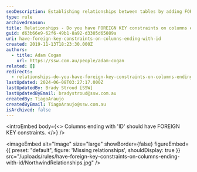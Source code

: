 ```yaml
---
seoDescription: Establishing relationships between tables by adding FOREIGN KEY constraints on columns ending with 'ID' ensures data integrity and prevents orphaned records.
type: rule
archivedreason:
title: Relationships - Do you have FOREIGN KEY constraints on columns ending with ID?
guid: d63b66e9-62f6-49b1-8a92-d3305d65089a
uri: have-foreign-key-constraints-on-columns-ending-with-id
created: 2019-11-13T18:23:30.000Z
authors:
  - title: Adam Cogan
    url: https://ssw.com.au/people/adam-cogan
related: []
redirects:
  - relationships-do-you-have-foreign-key-constraints-on-columns-ending-with-id
lastUpdated: 2024-06-08T03:27:17.000Z
lastUpdatedBy: Brady Stroud [SSW]
lastUpdatedByEmail: bradystroud@ssw.com.au
createdBy: TiagoAraujo
createdByEmail: TiagoAraujo@ssw.com.au
isArchived: false
---
```


<introEmbed
  body={<>
Columns ending with 'ID' should have FOREIGN KEY constraints.
  </>}
/>

<imageEmbed
  alt="Image"
  size="large"
  showBorder={false}
  figureEmbed={{
    preset: "default",
    figure: 'Missing relationships',
    shouldDisplay: true
  }}
  src="/uploads/rules/have-foreign-key-constraints-on-columns-ending-with-id/NorthwindRelationships.jpg"
/>
